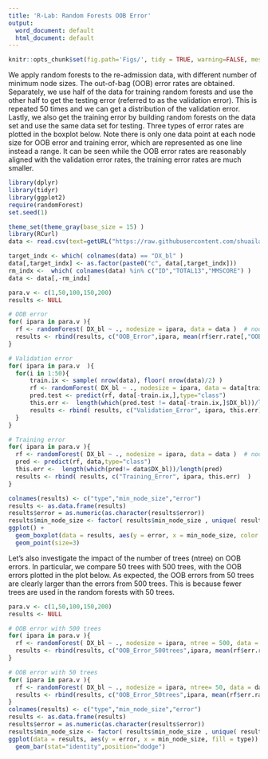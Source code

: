 ```yaml
---
title: 'R-Lab: Random Forests OOB Error'
output:
  word_document: default
  html_document: default
---
```



```r
knitr::opts_chunk$set(fig.path='Figs/', tidy = TRUE, warning=FALSE, message=FALSE)
```

We apply random forests to the re-admission data, with different number of minimum node sizes. The out-of-bag (OOB) error rates are obtained. Separately, we use half of the data for training random forests and use the other half to get the testing error (referred to as the validation error). This is repeated 50 times and we can get a distribution of the validation error. Lastly, we also get the training error by building random forests on the data set and use the same data set for testing. Three types of error rates are plotted in the boxplot below. Note there is only one data point at each node size for OOB error and training error, which are represented as one line instead a range. It can be seen while the OOB error rates are reasonably aligned with the validation error rates, the training error rates are much smaller. 

```r
library(dplyr)
library(tidyr)
library(ggplot2)
require(randomForest)
set.seed(1)

theme_set(theme_gray(base_size = 15) ) 
library(RCurl)
data <- read.csv(text=getURL("https://raw.githubusercontent.com/shuailab/ind_498/master/resource/data/AD.csv"))

target_indx <- which( colnames(data) == "DX_bl" )
data[,target_indx] <- as.factor(paste0("c", data[,target_indx]))
rm_indx <-  which( colnames(data) %in% c("ID","TOTAL13","MMSCORE") )
data <- data[,-rm_indx]

para.v <- c(1,50,100,150,200)
results <- NULL

# OOB error
for( ipara in para.v ){
  rf <- randomForest( DX_bl ~ ., nodesize = ipara, data = data )  # nodesize = inodesize
  results <- rbind(results, c("OOB_Error",ipara, mean(rf$err.rate[,"OOB"]) ) )
}

# Validation error
for( ipara in para.v  ){
  for(i in 1:50){
      train.ix <- sample( nrow(data), floor( nrow(data)/2) )
      rf <- randomForest( DX_bl ~ ., nodesize = ipara, data = data[train.ix,] ) 
      pred.test <- predict(rf, data[-train.ix,],type="class")
      this.err <-  length(which(pred.test != data[-train.ix,]$DX_bl))/length(pred.test) 
      results <- rbind( results, c("Validation_Error", ipara, this.err)  )
  }
}

# Training error
for( ipara in para.v ){
  rf <- randomForest( DX_bl ~ ., nodesize = ipara, data = data )  # nodesize = inodesize
  pred <- predict(rf, data,type="class")
  this.err <-  length(which(pred!= data$DX_bl))/length(pred) 
  results <- rbind( results, c("Training_Error", ipara, this.err)  )
}

colnames(results) <- c("type","min_node_size","error")
results <- as.data.frame(results)
results$error = as.numeric(as.character(results$error))
results$min_node_size <- factor( results$min_node_size , unique( results$min_node_size  )  )
ggplot() +
  geom_boxplot(data = results, aes(y = error, x = min_node_size, color = type)) +
  geom_point(size=3) 


```


Let's also investigate the impact of the number of trees (ntree) on OOB errors. In particular, we compare 50 trees with 500 trees, with the OOB errors plotted in the plot below. As expected, the OOB errors from 50 trees are clearly larger than the errors from 500 trees. This is because fewer trees are used in the random forests with 50 trees. 

```r

para.v <- c(1,50,100,150,200)
results <- NULL

# OOB error with 500 trees
for( ipara in para.v ){
  rf <- randomForest( DX_bl ~ ., nodesize = ipara, ntree = 500, data = data )  # nodesize = inodesize
  results <- rbind(results, c("OOB_Error_500trees",ipara, mean(rf$err.rate[,"OOB"]) ) )
}

# OOB error with 50 trees
for( ipara in para.v ){
  rf <- randomForest( DX_bl ~ ., nodesize = ipara, ntree= 50, data = data )  # nodesize = inodesize
  results <- rbind(results, c("OOB_Error_50trees",ipara, mean(rf$err.rate[,"OOB"]) ) )
}
colnames(results) <- c("type","min_node_size","error")
results <- as.data.frame(results)
results$error = as.numeric(as.character(results$error))
results$min_node_size <- factor( results$min_node_size , unique( results$min_node_size  )  )
ggplot(data = results, aes(y = error, x = min_node_size, fill = type)) +
  geom_bar(stat="identity",position="dodge") 


```





